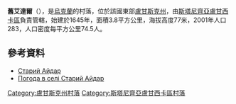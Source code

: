 {{coord|48|43|40|N|39|9|5|E|scale:100000|display=title}}

'''舊艾達爾'''（{{lang-uk|Старий Айдар}}），是[[烏克蘭|烏克蘭]]的村落，位於該國東部[[盧甘斯克州|盧甘斯克州]]，由[[斯塔尼齊亞盧甘西卡區|斯塔尼齊亞盧甘西卡區]]負責管轄，始建於1645年，面積3.8平方公里，海拔高度77米，2001年人口283，人口密度每平方公里74.5人。

==參考資料==
* [http://w1.c1.rada.gov.ua/pls/z7502/A005?rdat1=29.08.2013&rf7571=18704 Старий Айдар]{{dead link|date=2018年4月 |bot=InternetArchiveBot |fix-attempted=yes }}
* [http://weather.in.ua/ua/lyganskaja/24915 Погода в селі Старий Айдар] {{Wayback|url=http://weather.in.ua/ua/lyganskaja/24915 |date=20150518074142 }}

{{DEFAULTSORT:Старий Айдар}}
[[Category:盧甘斯克州村落|Category:盧甘斯克州村落]]
[[Category:斯塔尼齊亞盧甘西卡區村落|Category:斯塔尼齊亞盧甘西卡區村落]]


{{Luhansk-geo-stub}}